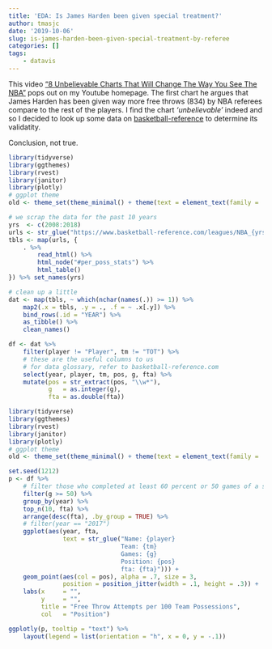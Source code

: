 ```yaml
---
title: 'EDA: Is James Harden been given special treatment?'
author: tmasjc
date: '2019-10-06'
slug: is-james-harden-been-given-special-treatment-by-referee
categories: []
tags: 
    - datavis
---
```


This video ["8 Unbelievable Charts That Will Change The Way You See The NBA"](https://www.youtube.com/watch?v=VCIKek1f-Hs) pops out on my Youtube homepage. The first chart he argues that James Harden has been given way more free throws (834) by NBA referees compare to the rest of the players. I find the chart *'unbelievable'* indeed and so I decided to look up some data on [basketball-reference](https://www.basketball-reference.com) to determine its validatity. 

Conclusion, not true. 

```r
library(tidyverse)
library(ggthemes)
library(rvest)
library(janitor)
library(plotly)
# ggplot theme
old <- theme_set(theme_minimal() + theme(text = element_text(family = 'Menlo')))

# we scrap the data for the past 10 years
yrs  <- c(2008:2018)
urls <- str_glue("https://www.basketball-reference.com/leagues/NBA_{yrs}_per_poss.html")
tbls <- map(urls, {
    . %>% 
        read_html() %>% 
        html_node("#per_poss_stats") %>% 
        html_table()
}) %>% set_names(yrs)

# clean up a little
dat <- map(tbls, ~ which(nchar(names(.)) >= 1)) %>% 
    map2(.x = tbls, .y = ., .f = ~ .x[.y]) %>% 
    bind_rows(.id = "YEAR") %>% 
    as_tibble() %>% 
    clean_names() 

df <- dat %>% 
    filter(player != "Player", tm != "TOT") %>% 
    # these are the useful columns to us 
    # for data glossary, refer to basketball-reference.com
    select(year, player, tm, pos, g, fta) %>% 
    mutate(pos = str_extract(pos, "\\w*"),
           g   = as.integer(g),
           fta = as.double(fta))
```

```r
library(tidyverse)
library(ggthemes)
library(rvest)
library(janitor)
library(plotly)
# ggplot theme
old <- theme_set(theme_minimal() + theme(text = element_text(family = 'Menlo')))
```


```r
set.seed(1212)
p <- df %>% 
    # filter those who completed at least 60 percent or 50 games of a season
    filter(g >= 50) %>% 
    group_by(year) %>% 
    top_n(10, fta) %>% 
    arrange(desc(fta), .by_group = TRUE) %>% 
    # filter(year == "2017")
    ggplot(aes(year, fta, 
               text = str_glue("Name: {player}
                               Team: {tm}
                               Games: {g}
                               Position: {pos}
                               fta: {fta}"))) + 
    geom_point(aes(col = pos), alpha = .7, size = 3,
               position = position_jitter(width = .1, height = .3)) + 
    labs(x     = "",
         y     = "",
         title = "Free Throw Attempts per 100 Team Possessions",
         col   = "Position") 

ggplotly(p, tooltip = "text") %>% 
    layout(legend = list(orientation = "h", x = 0, y = -.1))
```




